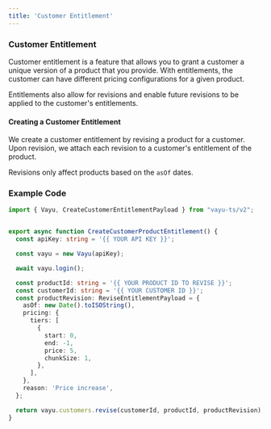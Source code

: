 ```yaml
---
title: 'Customer Entitlement'
---
```


### Customer Entitlement

Customer entitlement is a feature that allows you to grant a customer a unique version of a product that you provide.
With entitlements, the customer can have different pricing configurations for a given product. 

Entitlements also allow for revisions and enable future revisions to be applied to the customer's entitlements.

#### Creating a Customer Entitlement
We create a customer entitlement by revising a product for a customer.
Upon revision, we attach each revision to a customer's entitlement of the product.

Revisions only affect products based on the `asOf` dates.

### Example Code

```typescript
import { Vayu, CreateCustomerEntitlementPayload } from "vayu-ts/v2";


export async function CreateCustomerProductEntitlement() {
  const apiKey: string = '{{ YOUR API KEY }}';

  const vayu = new Vayu(apiKey);

  await vayu.login();

  const productId: string = '{{ YOUR PRODUCT ID TO REVISE }}';
  const customerId: string = '{{ YOUR CUSTOMER ID }}';
  const productRevision: ReviseEntitlementPayload = {
    asOf: new Date().toISOString(),
    pricing: {
      tiers: [
        {
          start: 0,
          end: -1,
          price: 5,
          chunkSize: 1,
        },
      ],
    },
    reason: 'Price increase',
  };

  return vayu.customers.revise(customerId, productId, productRevision);
}
```

